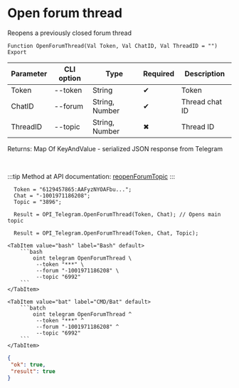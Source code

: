 ﻿---
sidebar_position: 5
---


# Open forum thread
 Reopens a previously closed forum thread



`Function OpenForumThread(Val Token, Val ChatID, Val ThreadID = "") Export`

  | Parameter | CLI option | Type | Required | Description |
  |-|-|-|-|-|
  | Token | --token | String | &#x2714; | Token |
  | ChatID | --forum | String, Number | &#x2714; | Thread chat ID |
  | ThreadID | --topic | String, Number | &#x2716; | Thread ID |

  
  Returns:  Map Of KeyAndValue - serialized JSON response from Telegram

<br/>

:::tip
Method at API documentation: [reopenForumTopic](https://core.telegram.org/bots/api#reopenforumtopic)
:::
<br/>


```bsl title="1C:Enterprise/OneScript code example"
  Token = "6129457865:AAFyzNYOAFbu...";
  Chat = "-1001971186208";
  Topic = "3896";
  
  Result = OPI_Telegram.OpenForumThread(Token, Chat); // Opens main topic
  
  Result = OPI_Telegram.OpenForumThread(Token, Chat, Topic);
```
 

 <Tabs>
  
    <TabItem value="bash" label="Bash" default>
        ```bash
            oint telegram OpenForumThread \
             --token "***" \
             --forum "-1001971186208" \
             --topic "6992"
        ```
    </TabItem>
  
    <TabItem value="bat" label="CMD/Bat" default>
        ```batch
            oint telegram OpenForumThread ^
             --token "***" ^
             --forum "-1001971186208" ^
             --topic "6992"
        ```
    </TabItem>
</Tabs>


```json title="Result"
{
 "ok": true,
 "result": true
}
```
